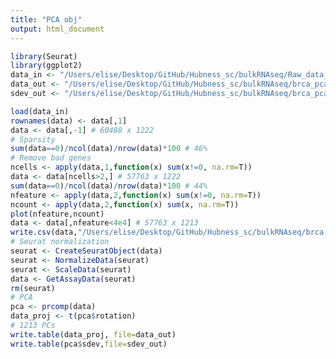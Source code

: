 ```yaml
---
title: "PCA obj"
output: html_document
---
```


```r
library(Seurat)
library(ggplot2)
data_in <- "/Users/elise/Desktop/GitHub/Hubness_sc/bulkRNAseq/Raw_data_TCGA-BRCA.RData"
data_out <- "/Users/elise/Desktop/GitHub/Hubness_sc/bulkRNAseq/brca_pca_readyforhubness.txt"
sdev_out <- "/Users/elise/Desktop/GitHub/Hubness_sc/bulkRNAseq/brca_pca_sdev.txt"
```

```r
load(data_in)
rownames(data) <- data[,1]
data <- data[,-1] # 60488 x 1222
# Sparsity
sum(data==0)/ncol(data)/nrow(data)*100 # 46%
# Remove bad genes
ncells <- apply(data,1,function(x) sum(x!=0, na.rm=T))
data <- data[ncells>2,] # 57763 x 1222
sum(data==0)/ncol(data)/nrow(data)*100 # 44%
nfeature <- apply(data,2,function(x) sum(x!=0, na.rm=T))
ncount <- apply(data,2,function(x) sum(x, na.rm=T))
plot(nfeature,ncount)
data <- data[,nfeature<4e4] # 57763 x 1213
write.csv(data,"/Users/elise/Desktop/GitHub/Hubness_sc/bulkRNAseq/brca.csv")
# Seurat normalization
seurat <- CreateSeuratObject(data)
seurat <- NormalizeData(seurat)
seurat <- ScaleData(seurat)
data <- GetAssayData(seurat)
rm(seurat)
# PCA
pca <- prcomp(data)
data_proj <- t(pca$rotation)
# 1213 PCs
write.table(data_proj, file=data_out)
write.table(pca$sdev,file=sdev_out)
```
